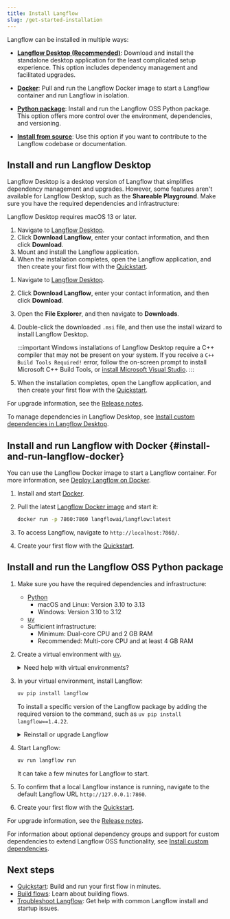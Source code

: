 ```yaml
---
title: Install Langflow
slug: /get-started-installation
---
```



Langflow can be installed in multiple ways:

* [**Langflow Desktop (Recommended)**](#install-and-run-langflow-desktop): Download and install the standalone desktop application for the least complicated setup experience.
This option includes dependency management and facilitated upgrades.

* [**Docker**](#install-and-run-langflow-docker): Pull and run the Langflow Docker image to start a Langflow container and run Langflow in isolation.

* [**Python package**](#install-and-run-the-langflow-oss-python-package): Install and run the Langflow OSS Python package.
This option offers more control over the environment, dependencies, and versioning.

* [**Install from source**](/contributing-how-to-contribute#install-langflow-from-source): Use this option if you want to contribute to the Langflow codebase or documentation.

## Install and run Langflow Desktop

Langflow Desktop is a desktop version of Langflow that simplifies dependency management and upgrades.
However, some features aren't available for Langflow Desktop, such as the **Shareable Playground**.
Make sure you have the required dependencies and infrastructure:

<Tabs>
<TabItem value="macos" label="macOS" default>

Langflow Desktop requires macOS 13 or later.

1. Navigate to [Langflow Desktop](https://www.langflow.org/desktop).
2. Click **Download Langflow**, enter your contact information, and then click **Download**.
3. Mount and install the Langflow application.
4. When the installation completes, open the Langflow application, and then create your first flow with the [Quickstart](/get-started-quickstart).

</TabItem>
<TabItem value="Windows" label="Windows">

1. Navigate to [Langflow Desktop](https://www.langflow.org/desktop).
2. Click **Download Langflow**, enter your contact information, and then click **Download**.
3. Open the **File Explorer**, and then navigate to **Downloads**.
4. Double-click the downloaded `.msi` file, and then use the install wizard to install Langflow Desktop.

    :::important
    Windows installations of Langflow Desktop require a C++ compiler that may not be present on your system. If you receive a `C++ Build Tools Required!` error, follow the on-screen prompt to install Microsoft C++ Build Tools, or [install Microsoft Visual Studio](https://visualstudio.microsoft.com/downloads/).
    :::

5. When the installation completes, open the Langflow application, and then create your first flow with the [Quickstart](/get-started-quickstart).

</TabItem>
</Tabs>

For upgrade information, see the [Release notes](/release-notes).

To manage dependencies in Langflow Desktop, see [Install custom dependencies in Langflow Desktop](/install-custom-dependencies#langflow-desktop).

## Install and run Langflow with Docker {#install-and-run-langflow-docker}

You can use the Langflow Docker image to start a Langflow container.
For more information, see [Deploy Langflow on Docker](/deployment-docker).

1. Install and start [Docker](https://docs.docker.com/).

2. Pull the latest [Langflow Docker image](https://hub.docker.com/r/langflowai/langflow) and start it:

    ```bash
    docker run -p 7860:7860 langflowai/langflow:latest
    ```

3. To access Langflow, navigate to `http://localhost:7860/`.

4. Create your first flow with the [Quickstart](/get-started-quickstart).

## Install and run the Langflow OSS Python package

1. Make sure you have the required dependencies and infrastructure:

    - [Python](https://www.python.org/downloads/release/python-3100/)
       - macOS and Linux: Version 3.10 to 3.13
       - Windows: Version 3.10 to 3.12
    - [uv](https://docs.astral.sh/uv/getting-started/installation/)
    - Sufficient infrastructure:
       - Minimum: Dual-core CPU and 2 GB RAM
       - Recommended: Multi-core CPU and at least 4 GB RAM

2. Create a virtual environment with [uv](https://docs.astral.sh/uv/pip/environments).

    <details>
    <summary>Need help with virtual environments?</summary>

    Virtual environments ensure Langflow is installed in an isolated, fresh environment.
    To create a new virtual environment, do the following.

        <Tabs>
        <TabItem value="linux-macos" label="Linux or macOS" default>

        1. Navigate to where you want your virtual environment to be created, and then create it with `uv`:

            ```shell
            uv venv VENV_NAME
            ```

            Replace `VENV_NAME` with a name for your virtual environment.

        2. Start the virtual environment:

            ```shell
            source VENV_NAME/bin/activate
            ```

            Your shell's prompt changes to display that you're currently working in a virtual environment:

            ```text
            (VENV_NAME) ➜  langflow git:(main) ✗
            ```

        3. To deactivate the virtual environment and return to your regular shell, type `deactivate`.

            When activated, the virtual environment temporarily modifies your `PATH` variable to prioritize packages installed within the virtual environment.
            To avoid conflicts with other projects, it's a good idea to deactivate your virtual environment when you're done working in it.

            To delete the virtual environment, type `rm -rf VENV_NAME`.
            This completely removes the virtual environment directory and its contents.

        </TabItem>
        <TabItem value="Windows" label="Windows">

        1. Navigate to where you want your virtual environment to be created, and create it with `uv`.

            ```shell
            uv venv VENV_NAME
            ```

            Replace `VENV_NAME` with a name for your virtual environment.

        2. Start the virtual environment:

            ```shell
            VENV_NAME\Scripts\activate
            ```

            Your shell's prompt changes to display that you're currently working in a virtual environment:

            ```text
            (VENV_NAME) PS C:/users/username/langflow-dir>
            ```

        3. To deactivate the virtual environment and return to your regular shell, type `deactivate`.

            When activated, the virtual environment temporarily modifies your `PATH` variable to prioritize packages installed within the virtual environment.
            To avoid conflicts with other projects, it's a good idea to deactivate your virtual environment when you're done working in it.

            To delete the virtual environment, type `Remove-Item VENV_NAME`.
            This completely removes the virtual environment directory and its contents.

        </TabItem>
        </Tabs>

    </details>

3. In your virtual environment, install Langflow:

    ```bash
    uv pip install langflow
    ```

    To install a specific version of the Langflow package by adding the required version to the command, such as `uv pip install langflow==1.4.22`.

    <details>
    <summary>Reinstall or upgrade Langflow</summary>

    To reinstall Langflow and all of its dependencies, run `uv pip install langflow --force-reinstall`.

    To upgrade Langflow to the latest version, run `uv pip install langflow -U`.
    However, the Langflow team recommends taking steps to backup your existing installation before you upgrade Langflow.
    For more information, see [Prepare to upgrade](/release-notes#prepare-to-upgrade).

    </details>

4. Start Langflow:

    ```bash
    uv run langflow run
    ```

    It can take a few minutes for Langflow to start.

5. To confirm that a local Langflow instance is running, navigate to the default Langflow URL `http://127.0.0.1:7860`.

6. Create your first flow with the [Quickstart](/get-started-quickstart).

For upgrade information, see the [Release notes](/release-notes).

For information about optional dependency groups and support for custom dependencies to extend Langflow OSS functionality, see [Install custom dependencies](/install-custom-dependencies).

## Next steps

* [Quickstart](/get-started-quickstart): Build and run your first flow in minutes.
* [Build flows](/concepts-flows): Learn about building flows.
* [Troubleshoot Langflow](/troubleshoot): Get help with common Langflow install and startup issues.